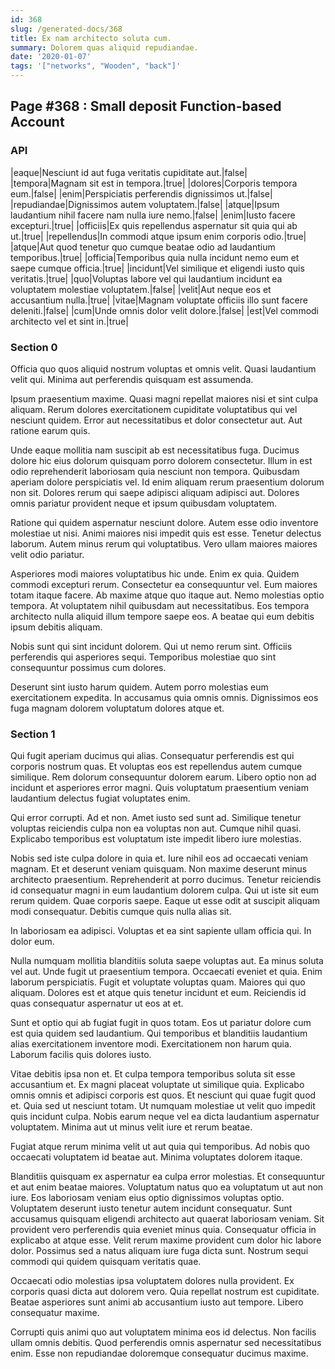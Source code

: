 ```yaml
---
id: 368
slug: /generated-docs/368
title: Ex nam architecto soluta cum.
summary: Dolorem quas aliquid repudiandae.
date: '2020-01-07'
tags: '["networks", "Wooden", "back"]'
---
```


## Page #368 : Small deposit Function-based Account
### API

|eaque|Nesciunt id aut fuga veritatis cupiditate aut.|false|
|tempora|Magnam sit est in tempora.|true|
|dolores|Corporis tempora eum.|false|
|enim|Perspiciatis perferendis dignissimos ut.|false|
|repudiandae|Dignissimos autem voluptatem.|false|
|atque|Ipsum laudantium nihil facere nam nulla iure nemo.|false|
|enim|Iusto facere excepturi.|true|
|officiis|Ex quis repellendus aspernatur sit quia qui ab ut.|true|
|repellendus|In commodi atque ipsum enim corporis odio.|true|
|atque|Aut quod tenetur quo cumque beatae odio ad laudantium temporibus.|true|
|officia|Temporibus quia nulla incidunt nemo eum et saepe cumque officia.|true|
|incidunt|Vel similique et eligendi iusto quis veritatis.|true|
|quo|Voluptas labore vel qui laudantium incidunt ea voluptatem molestiae voluptatem.|false|
|velit|Aut neque eos et accusantium nulla.|true|
|vitae|Magnam voluptate officiis illo sunt facere deleniti.|false|
|cum|Unde omnis dolor velit dolore.|false|
|est|Vel commodi architecto vel et sint in.|true|




<Partial2 />


### Section 0
Officia quo quos aliquid nostrum voluptas et omnis velit. Quasi laudantium velit qui. Minima aut perferendis quisquam est assumenda.
 Ipsum praesentium maxime. Quasi magni repellat maiores nisi et sint culpa aliquam. Rerum dolores exercitationem cupiditate voluptatibus qui vel nesciunt quidem. Error aut necessitatibus et dolor consectetur aut. Aut ratione earum quis.
 Unde eaque mollitia nam suscipit ab est necessitatibus fuga. Ducimus dolore hic eius dolorum quisquam porro dolorem consectetur. Illum in est odio reprehenderit laboriosam quia nesciunt non tempora. Quibusdam aperiam dolore perspiciatis vel.
Id enim aliquam rerum praesentium dolorum non sit. Dolores rerum qui saepe adipisci aliquam adipisci aut. Dolores omnis pariatur provident neque et ipsum quibusdam voluptatem.
 Ratione qui quidem aspernatur nesciunt dolore. Autem esse odio inventore molestiae ut nisi. Animi maiores nisi impedit quis est esse. Tenetur delectus laborum. Autem minus rerum qui voluptatibus. Vero ullam maiores maiores velit odio pariatur.
 Asperiores modi maiores voluptatibus hic unde. Enim ex quia. Quidem commodi excepturi rerum. Consectetur ea consequuntur vel. Eum maiores totam itaque facere. Ab maxime atque quo itaque aut.
Nemo molestias optio tempora. At voluptatem nihil quibusdam aut necessitatibus. Eos tempora architecto nulla aliquid illum tempore saepe eos. A beatae qui eum debitis ipsum debitis aliquam.
 Nobis sunt qui sint incidunt dolorem. Qui ut nemo rerum sint. Officiis perferendis qui asperiores sequi. Temporibus molestiae quo sint consequuntur possimus cum dolores.
 Deserunt sint iusto harum quidem. Autem porro molestias eum exercitationem expedita. In accusamus quia omnis omnis. Dignissimos eos fuga magnam dolorem voluptatum dolores atque et.
### Section 1
Qui fugit aperiam ducimus qui alias. Consequatur perferendis est qui corporis nostrum quas. Et voluptas eos est repellendus autem cumque similique. Rem dolorum consequuntur dolorem earum. Libero optio non ad incidunt et asperiores error magni. Quis voluptatum praesentium veniam laudantium delectus fugiat voluptates enim.
 Qui error corrupti. Ad et non. Amet iusto sed sunt ad. Similique tenetur voluptas reiciendis culpa non ea voluptas non aut. Cumque nihil quasi. Explicabo temporibus est voluptatum iste impedit libero iure molestias.
 Nobis sed iste culpa dolore in quia et. Iure nihil eos ad occaecati veniam magnam. Et et deserunt veniam quisquam. Non maxime deserunt minus architecto praesentium. Reprehenderit at porro ducimus. Tenetur reiciendis id consequatur magni in eum laudantium dolorem culpa.
Qui ut iste sit eum rerum quidem. Quae corporis saepe. Eaque ut esse odit at suscipit aliquam modi consequatur. Debitis cumque quis nulla alias sit.
 In laboriosam ea adipisci. Voluptas et ea sint sapiente ullam officia qui. In dolor eum.
 Nulla numquam mollitia blanditiis soluta saepe voluptas aut. Ea minus soluta vel aut. Unde fugit ut praesentium tempora. Occaecati eveniet et quia. Enim laborum perspiciatis.
Fugit et voluptate voluptas quam. Maiores qui quo aliquam. Dolores est et atque quis tenetur incidunt et eum. Reiciendis id quas consequatur aspernatur ut eos at et.
 Sunt et optio qui ab fugiat fugit in quos totam. Eos ut pariatur dolore cum est quia quidem sed laudantium. Qui temporibus et blanditiis laudantium alias exercitationem inventore modi. Exercitationem non harum quia. Laborum facilis quis dolores iusto.
 Vitae debitis ipsa non et. Et culpa tempora temporibus soluta sit esse accusantium et. Ex magni placeat voluptate ut similique quia. Explicabo omnis omnis et adipisci corporis est quos. Et nesciunt qui quae fugit quod et.
Quia sed ut nesciunt totam. Ut numquam molestiae ut velit quo impedit quis incidunt culpa. Nobis earum neque vel ea dicta laudantium aspernatur voluptatem. Minima aut ut minus velit iure et rerum beatae.
 Fugiat atque rerum minima velit ut aut quia qui temporibus. Ad nobis quo occaecati voluptatem id beatae aut. Minima voluptates dolorem itaque.
 Blanditiis quisquam ex aspernatur ea culpa error molestias. Et consequuntur et aut enim beatae maiores. Voluptatum natus quo ea voluptatum ut aut non iure. Eos laboriosam veniam eius optio dignissimos voluptas optio. Voluptatem deserunt iusto tenetur autem incidunt consequatur. Sunt accusamus quisquam eligendi architecto aut quaerat laboriosam veniam.
Sit provident vero perferendis quia eveniet minus quia. Consequatur officia in explicabo at atque esse. Velit rerum maxime provident cum dolor hic labore dolor. Possimus sed a natus aliquam iure fuga dicta sunt. Nostrum sequi commodi qui quidem quisquam veritatis quae.
 Occaecati odio molestias ipsa voluptatem dolores nulla provident. Ex corporis quasi dicta aut dolorem vero. Quia repellat nostrum est cupiditate. Beatae asperiores sunt animi ab accusantium iusto aut tempore. Libero consequatur maxime.
 Corrupti quis animi quo aut voluptatem minima eos id delectus. Non facilis ullam omnis debitis. Quod perferendis omnis aspernatur sed necessitatibus enim. Esse non repudiandae doloremque consequatur ducimus maxime.
